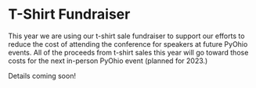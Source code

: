 <Seo title="PyOhio T-Shirts" />

# T-Shirt Fundraiser

This year we are using our t-shirt sale fundraiser to support our efforts
to reduce the cost of attending the conference for speakers at future
PyOhio events.
All of the proceeds from t-shirt sales this year will go toward those
costs for the next in-person PyOhio event (planned for 2023.)

Details coming soon!